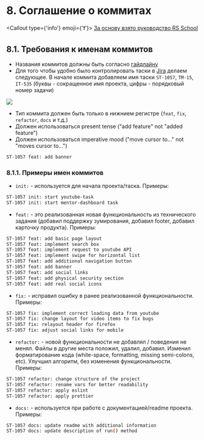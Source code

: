 
# 8. Соглашение о коммитах

<Callout type={'info'} emoji={'❗'}>
  [За основу взято руководство RS School](https://docs.rs.school/#/git-convention)
</Callout>

## 8.1. Требования к именам коммитов
* Названия коммитов должны быть согласно [гайдлайну](https://www.conventionalcommits.org/ru/v1.0.0/)
* Для того чтобы удобно было контролировать таски в [Jira](https://www.atlassian.com/software/jira) делаем следующее. В начале коммита добавляем имя таски
`ST-1057`, `TM-15`, `IT-535` (буквы - сокращенное имя проекта, цифры - порядковый номер задачи)

![](../public/jira-task.png)
* Тип коммита должен быть только в нижнием регистре (`feat`, `fix`, `refactor`, `docs` и т.д.)
* Должен использоваться present tense ("add feature" not "added feature")
* Должен использоваться imperative mood ("move cursor to..." not "moves cursor to...")

```bash filename="✅ Пример правильного сообщения о коммите"
ST-1057 feat: add banner
```

### 8.1.1. Примеры имен коммитов
- `init:` - используется для начала проекта/таска. Примеры:

``` bash filename="init commit message"
ST-1057 init: start youtube-task
ST-1057 init: start mentor-dashboard task
```
- `feat:` - это реализованная новая функциональность из технического задания (добавил поддержку зумирования, добавил footer, добавил карточку продукта). Примеры:
``` bash filename="feat commit message"
ST-1057 feat: add basic page layout
ST-1057 feat: implement search box
ST-1057 feat: implement request to youtube API
ST-1057 feat: implement swipe for horizontal list
ST-1057 feat: add additional navigation button
ST-1057 feat: add banner
ST-1057 feat: add social links
ST-1057 feat: add physical security section
ST-1057 feat: add real social icons
```
- `fix:` - исправил ошибку в ранее реализованной функциональности. Примеры:
``` bash filename="fix commit message"
ST-1057 fix: implement correct loading data from youtube
ST-1057 fix: change layout for video items to fix bugs
ST-1057 fix: relayout header for firefox
ST-1057 fix: adjust social links for mobile
```
- `refactor:` - новой функциональности не добавлял / поведения не менял. Файлы в другие места положил, удалил, добавил. Изменил форматирование кода (white-space, formatting, missing semi-colons, etc). Улучшил алгоритм, без изменения функциональности. Примеры:
``` bash filename="refactor commit message"
ST-1057 refactor: change structure of the project
ST-1057 refactor: rename vars for better readability
ST-1057 refactor: apply eslint
ST-1057 refactor: apply prettier
```
- `docs:` - используется при работе с документацией/readme проекта. Примеры:
``` bash filename="docs commit message"
ST-1057 docs: update readme with additional information
ST-1057 docs: update description of run() method
```
